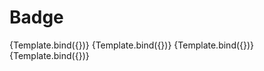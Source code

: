<!--
title: Badge
-->



# Badge

<Meta title="Components/Badge" component={Badge} />

<Canvas>
  <Story
    name="Solid"
    args={{
      colorScheme: 'success',
      children: 'Badge name',
      variant: 'solid',
    }}
  >
    {Template.bind({})}
  </Story>
</Canvas>

<Canvas>
  <Story
    name="Subtle"
    args={{
      children: 'Badge name',
      variant: 'subtle',
    }}
  >
    {Template.bind({})}
  </Story>
</Canvas>

<Canvas>
  <Story
    name="SubtleColours"
    args={{
      children: 'Subtle',
      variant: 'subtle',
    }}
  >
    {Template.bind({})}
  </Story>
</Canvas>

<Canvas>
  <Story
    name="SolidColours"
    args={{
      children: 'Solid',
      variant: 'solid',
    }}
  >
    {Template.bind({})}
  </Story>
</Canvas>
